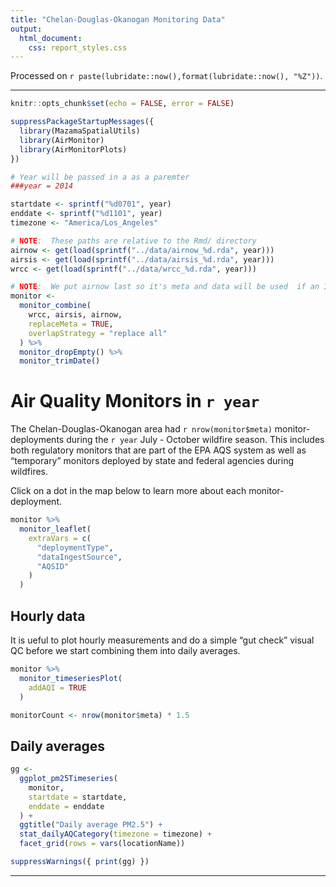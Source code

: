 ```yaml
---
title: "Chelan-Douglas-Okanogan Monitoring Data"
output:
  html_document: 
    css: report_styles.css
---
```


Processed on `r paste(lubridate::now(),format(lubridate::now(), "%Z"))`.

----


```r
knitr::opts_chunk$set(echo = FALSE, error = FALSE)

suppressPackageStartupMessages({
  library(MazamaSpatialUtils)
  library(AirMonitor)
  library(AirMonitorPlots)
})

# Year will be passed in a as a paremter
###year = 2014

startdate <- sprintf("%d0701", year)
enddate <- sprintf("%d1101", year)
timezone <- "America/Los_Angeles"
```

```r
# NOTE:  These paths are relative to the Rmd/ directory
airnow <- get(load(sprintf("../data/airnow_%d.rda", year)))
airsis <- get(load(sprintf("../data/airsis_%d.rda", year)))
wrcc <- get(load(sprintf("../data/wrcc_%d.rda", year)))

# NOTE:  We put airnow last so it's meta and data will be used  if an ID appears more than once
monitor <-
  monitor_combine(
    wrcc, airsis, airnow,
    replaceMeta = TRUE,
    overlapStrategy = "replace all"
  ) %>%
  monitor_dropEmpty() %>%
  monitor_trimDate()

```

# Air Quality Monitors in `r year`

The Chelan-Douglas-Okanogan area had `r nrow(monitor$meta)` monitor-deployments 
during the `r year` July - October wildfire season. This includes both regulatory 
monitors that are part of the EPA AQS system as well as "temporary" monitors 
deployed by state and federal agencies during wildfires.

Click on a dot in the map below to learn more about each monitor-deployment.

```r
monitor %>%
  monitor_leaflet(
    extraVars = c(
      "deploymentType",
      "dataIngestSource",
      "AQSID"
    )
  )
```

## Hourly data

It is ueful to plot hourly measurements and do a simple "gut check" visual QC
before we start combining them into daily averages.

```r
monitor %>%
  monitor_timeseriesPlot(
    addAQI = TRUE
  )

monitorCount <- nrow(monitor$meta) * 1.5
```

## Daily averages

```r
gg <-
  ggplot_pm25Timeseries(
    monitor,
    startdate = startdate,
    enddate = enddate
  ) +
  ggtitle("Daily average PM2.5") +
  stat_dailyAQCategory(timezone = timezone) +
  facet_grid(rows = vars(locationName))

suppressWarnings({ print(gg) })

```

-----





